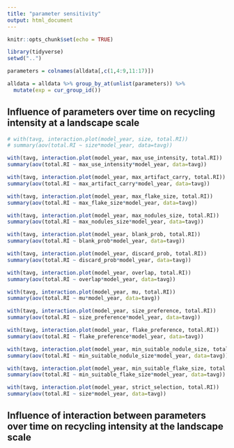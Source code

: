 ```yaml
---
title: "parameter sensitivity"
output: html_document
---
```


```r
knitr::opts_chunk$set(echo = TRUE)

library(tidyverse)
setwd("..")

parameters = colnames(alldata[,c(1,4:9,11:17)])

alldata = alldata %>% group_by_at(unlist(parameters)) %>%
  mutate(exp = cur_group_id())

```

## Influence of parameters over time on recycling intensity at a landscape scale

```r

# with(tavg, interaction.plot(model_year, size, total.RI))
# summary(aov(total.RI ~ size*model_year, data=tavg))

with(tavg, interaction.plot(model_year, max_use_intensity, total.RI))
summary(aov(total.RI ~ max_use_intensity*model_year, data=tavg))

with(tavg, interaction.plot(model_year, max_artifact_carry, total.RI))
summary(aov(total.RI ~ max_artifact_carry*model_year, data=tavg))

with(tavg, interaction.plot(model_year, max_flake_size, total.RI))
summary(aov(total.RI ~ max_flake_size*model_year, data=tavg))

with(tavg, interaction.plot(model_year, max_nodules_size, total.RI))
summary(aov(total.RI ~ max_nodules_size*model_year, data=tavg))

with(tavg, interaction.plot(model_year, blank_prob, total.RI))
summary(aov(total.RI ~ blank_prob*model_year, data=tavg))

with(tavg, interaction.plot(model_year, discard_prob, total.RI))
summary(aov(total.RI ~ discard_prob*model_year, data=tavg))

with(tavg, interaction.plot(model_year, overlap, total.RI)) 
summary(aov(total.RI ~ overlap*model_year, data=tavg))

with(tavg, interaction.plot(model_year, mu, total.RI))
summary(aov(total.RI ~ mu*model_year, data=tavg))

with(tavg, interaction.plot(model_year, size_preference, total.RI))
summary(aov(total.RI ~ size_preference*model_year, data=tavg))

with(tavg, interaction.plot(model_year, flake_preference, total.RI))
summary(aov(total.RI ~ flake_preference*model_year, data=tavg))

with(tavg, interaction.plot(model_year, min_suitable_nodule_size, total.RI))
summary(aov(total.RI ~ min_suitable_nodule_size*model_year, data=tavg))

with(tavg, interaction.plot(model_year, min_suitable_flake_size, total.RI))
summary(aov(total.RI ~ min_suitable_flake_size*model_year, data=tavg))

with(tavg, interaction.plot(model_year, strict_selection, total.RI))
summary(aov(total.RI ~ size*model_year, data=tavg))


```

## Influence of interaction between parameters over time on recycling intensity at the landscape scale

